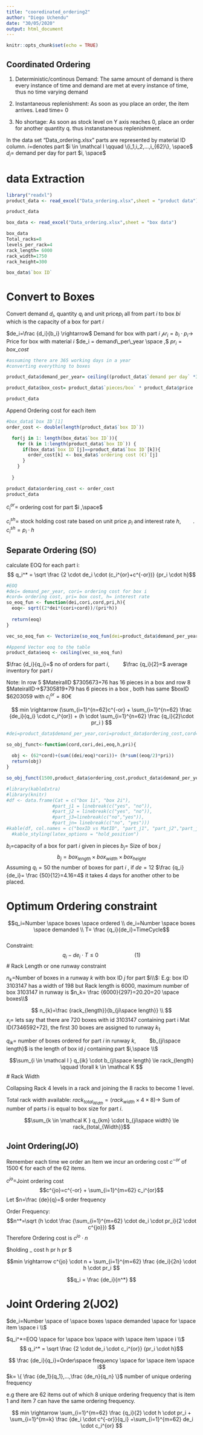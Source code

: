 ```yaml
---
title: "cooredinated_ordering2"
author: "Diego Uchendu"
date: "30/05/2020"
output: html_document
---
```


```r
knitr::opts_chunk$set(echo = TRUE)
```

## Coordinated Ordering

1. Deterministic/continous Demand: The same amount of demand is there every instance of time and demand are met at every instance of time, thus no time varying demand

2. Instantaneous replenishment: As soon as you place an order,  the item arrives. Lead time= 0

3. No shortage: As soon as stock level on Y axis reaches 0, place an order for another quantity q. thus instanstaneous replenishment. 

In the data set "Data_ordering.xlsx" parts are represented by material ID column.
$i=$denotes part
$i \in \mathcal I \qquad \{i_1,i_2,...,i_{62}\}, \space$
$d_i=$ demand per day for part $i, \space$

# data Extraction

```r
library("readxl")
product_data <- read_excel("Data_ordering.xlsx",sheet = "product data")

product_data
```


```r
box_data <- read_excel("Data_ordering.xlsx",sheet = "box data")

box_data
Total_racks=8
levels_per_rack=4
rack_length= 6000
rack_width=1750
rack_height=300

box_data$`box ID`

```

# Convert to Boxes
Convert demand $d_i$, quantity $q_i$ and unit price$p_i$ all from part $i$ to box $bi$ which is the capacity of a box for part $i$ 

$de_i=\frac {d_i}{b_i} \rightarrow$ Demand for box with part $i$
$\mathcal pr_i= b_i \cdot p_i \rightarrow$ Price for box with material $i$
$de_i = demand\_per\_year \space ,$
$pr_i = box\_cost$
```r
#assuming there are 365 working days in a year
#converting everything to boxes

product_data$demand_per_year= ceiling((product_data$`demand per day` *365)/ product_data$`pieces/box`)

product_data$box_cost= product_data$`pieces/box` * product_data$price

product_data

```

Append Ordering cost for each item

```r
#box_data$`box ID`[1]
order_cost <- double(length(product_data$`box ID`))

  for(j in 1: length(box_data$`box ID`)){
    for (k in 1:length(product_data$`box ID`)) {
      if(box_data$`box ID`[j]==product_data$`box ID`[k]){
        order_cost[k] <- box_data$`ordering cost (€)`[j]
      }
    }
    
  }

product_data$ordering_cost <- order_cost 
product_data

```

$c_i^{or}=$ ordering cost for part $i ,\space$

$c_i^{sh}=$ stock holding cost rate based on unit price $p_i$ and interest rate $h, \qquad$.
$c_i^{sh}=p_i \cdot h$

## Separate Ordering (SO)
calculate EOQ for each part i:
$$ q_i^* = \sqrt \frac {2 \cdot de_i \cdot (c_i^{or}+c^{-or})} {pr_i \cdot h}$$


```r
#EOQ
#dei= demand_per_year, cori= ordering cost for box i
#cord= ordering cost, pri= box cost, h= interest rate
so_eoq_fun <- function(dei,cori,cord,pri,h){
  eoq<- sqrt((2*dei*(cori+cord))/(pri*h))
  
  return(eoq)
}

vec_so_eoq_fun <- Vectorize(so_eoq_fun(dei=product_data$demand_per_year,cori=product_data$ordering_cost,cord=1500,pri=product_data$box_cost,h=0.10))

#Append Vector eoq to the table
product_data$eoq <- ceiling(vec_so_eoq_fun)
```

$\frac {d_i}{q_i}=$ no of orders for part $i, \qquad$
$\frac {q_i}{2}=$ average inventory for part $i$

Note: In row 5 $MateiralID \rightarrow$7305673+76 has 16 pieces  in a box and row 8 $MateiralID->$7305819+79 has 6 pieces in a box , both has same $boxID \rightarrow$6203059 with $c_i^{or}= 80 €$

$$ min \rightarrow (\sum_{i=1}^{n=62}c^{-or} + \sum_{i=1}^{n=62} \frac {de_i}{q_i} \cdot c_i^{or}) + (h \cdot \sum_{i=1}^{n=62} \frac {q_i}{2}\cdot pr_i ) $$

```r

#dei=product_data$demand_per_year,cori=product_data$ordering_cost,cord=1500,pri=product_data$box_cost,h=0.10

so_obj_funct<-function(cord,cori,dei,eoq,h,pri){
  
  obj <- (62*cord)+(sum((dei/eoq)*cori))+ (h*sum((eoq/2)*pri))
  return(obj)
}

so_obj_funct(1500,product_data$ordering_cost,product_data$demand_per_year,product_data$eoq,0.10,product_data$box_cost)

```

```r



#library(kableExtra)
#library(knitr)
#df <- data.frame(Cat = c("box 1i", "box 2i"), 
                 #part_j1 = linebreak(c("yes", "no")), 
                 #part_j2 = linebreak(c("yes", "no")),
                 #part_j3=linebreak(c("no","yes")),
                 #part_jn= linebreak(c("no", "yes")))
#kable(df, col.names = c("boxID vs MatID", "part_j1", "part_j2","part_j3","part_jn"), escape = F, caption = "parts each boxes can contain") %>%
  #kable_styling(latex_options = "hold_position")

```
$b_{i}=$capacity of a box for part $i$ given in pieces
$b_{j}=$ Size of box $j$
$$b_{j}= box_{length} \times box_{width} \times box_{height}$$
Assuming $q_i=50$ the number of boxes for part $i$ , if $de=12$ $\frac {q_i}{de_i}= \frac {50}{12}=4.16=4$ it takes 4 days for another other to be placed. 

# Optimum Ordering constraint

$$q_i=Number \space boxes \space ordered  \\ 
de_i=Number \space boxes \space demanded \\
T= \frac {q_i}{de_i}=TimeCycle$$   
Constraint:
$$q_i -  {de_i} \cdot T \le 0 \qquad \qquad \qquad(1)$$
# Rack Length or one runway constraint

$n_k=$Number of boxes in a runway $k$ with box ID $j$ for part $i\\$:
E.g: box ID 3103147 has a width of 198 but Rack length is 6000,
maximum number of box 3103147 in runway is $n_k= \frac {6000}{297}=20.20=20 \space boxes\\$

$$ n_{k}=\frac {rack_{length}}{b_{ji\space length}} \\ $$
$x_{i}=$ lets say that there are 720 boxes with id 3103147 containing part i Mat ID(7346592+72), the first 30 boxes are assigned to runway $k_1 \qquad$ 

$q_{ik}=$ number of boxes ordered for part $i$ in runway $k, \qquad$ $b_{ji\space length}$ is the length of box id $j$ containing part $i,\space \\$


$$\sum_{i \in \mathcal I } q_{ik} \cdot b_{ji\space length} \le rack_{length} \qquad \forall k \in \mathcal K $$
# Rack Width

Collapsing Rack 4 levels in a rack and joining the 8 racks to become 1 level.

Total rack width available: 
$rack_{total_{Width}}=(rack_{width} \times 4 \times 8) \rightarrow$
Sum of number of parts $i$ is equal to box size for part $i$.

$$\sum_{k \in \mathcal K } q_{km} \cdot b_{ji\space width} \le rack_{total_{Width}}$$


## Joint Ordering(JO)

Remember each time we order an Item we incur an ordering cost $c^{-or}$ of 1500 € for each of the 62 items.

$c^{jo}=$Joint ordering cost
$$c^{jo}=c^{-or} + \sum_{i=1}^{m=62}  c_i^{or}$$
Let $n=\frac {de}{q}=$ order frequency

Order Frequency:
$$n^*=\sqrt (h \cdot \frac  {\sum_{i=1}^{m=62} \cdot de_i \cdot pr_i}{2 \cdot c^{jo}}) $$
Therefore Ordering cost is $c^{jo} \cdot n$

$holding \_ cost \rightarrow \frac {q}{2} \cdot h \cdot pr \rightarrow \frac {de}{2n} \cdot h \cdot pr $

$$min \rightarrow c^{jo} \cdot n + \sum_{i=1}^{m=62} \frac {de_i}{2n} \cdot h \cdot pr_i   $$

$$q_i = \frac {de_i}{n^*} $$

# Joint Ordering 2(JO2)
$de_i=Number \space of \space boxes \space demanded \space for \space item \space i \\$


$q_i^*=EOQ \space for \space box \space with \space  item \space i \\$
$$ q_i^* = \sqrt \frac {2 \cdot de_i \cdot c_i^{or}} {pr_i \cdot h}$$

$$ \frac {de_i}{q_i}=Order\space frequency \space for \space item \space i$$
$k= \{ \frac {de_1}{q_1},...,\frac {de_n}{q_n} \}$ number of unique ordering frequency 

e.g there are 62 items out of which 8 unique ordering frequency that is item 1 and item 7 can have the same ordering frequency.

$$ min \rightarrow \sum_{i=1}^{m=62} \frac {q_i}{2} \cdot h \cdot pr_i + \sum_{i=1}^{m=k} \frac {de_i \cdot c^{-or}}{q_i} +\sum_{i=1}^{m=62} de_i \cdot c_i^{or} $$
```r

```


```r

```

